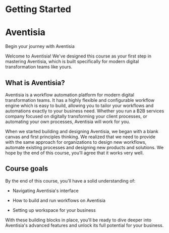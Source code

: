 # Getting Started
# Aventisia
Begin your journey with Aventisia

Welcome to Aventisia! We've designed this course as your first step in mastering Aventisia, which is built specifically for modern digital transformation teams like yours.

## What is Aventisia? 
Aventisia is a workflow automation platform for modern digital transformation teams. It has a highly flexible and configurable workflow engine which is easy to build, allowing you to tailor your workflows and automations exactly to your business need. Whether you run a B2B services company focused on digitally transforming your client processes, or automating your own processes, Aventisia will work for you.

When we started building and designing Aventisia, we began with a blank canvas and first principles thinking. We realized that we need to provide with the same approach for organizations to design new workflows, automate existing processes and designing new products and solutions. We hope by the end of this course, you’ll agree that it works very well.

## Course goals
By the end of this course, you'll have a solid understanding of:

+ Navigating Aventisia's interface

+ How to build and run workflows on Aventisia

+ Setting up workspace for your business

With these building blocks in place, you'll be ready to dive deeper into Aventisia's advanced features and unlock its full potential for your business.

